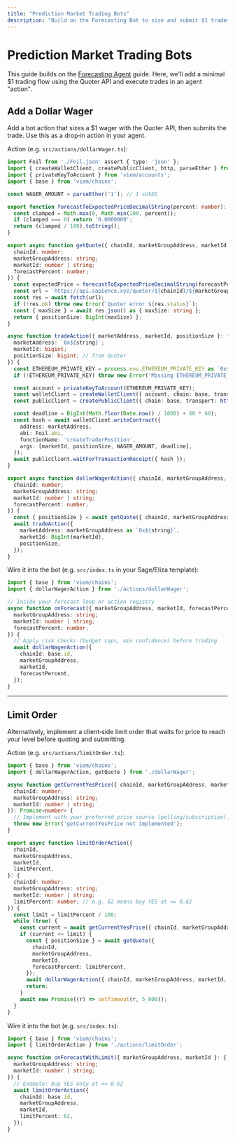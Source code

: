 ```yaml
---
title: "Prediction Market Trading Bots"
description: "Build on the Forecasting Bot to size and submit $1 trades via the Quoter API."
---
```



<BuilderGuideAlert />

# Prediction Market Trading Bots

This guide builds on the [Forecasting Agent](/builder-guide/guides/forecasting-agent) guide. Here, we'll add a minimal $1 trading flow using the Quoter API and execute trades in an agent "action".


## Add a Dollar Wager

Add a bot action that sizes a $1 wager with the Quoter API, then submits the trade. Use this as a drop‑in action in your agent.

Action (e.g. `src/actions/dollarWager.ts`):

```ts
import Foil from './Foil.json' assert { type: 'json' };
import { createWalletClient, createPublicClient, http, parseEther } from 'viem';
import { privateKeyToAccount } from 'viem/accounts';
import { base } from 'viem/chains';

const WAGER_AMOUNT = parseEther('1'); // 1 sUSDS

export function forecastToExpectedPriceDecimalString(percent: number): string {
  const clamped = Math.max(0, Math.min(100, percent));
  if (clamped === 0) return '0.0000009';
  return (clamped / 100).toString();
}

export async function getQuote({ chainId, marketGroupAddress, marketId, forecastPercent }: {
  chainId: number;
  marketGroupAddress: string;
  marketId: number | string;
  forecastPercent: number;
}) {
  const expectedPrice = forecastToExpectedPriceDecimalString(forecastPercent);
  const url = `https://api.sapience.xyz/quoter/${chainId}/${marketGroupAddress}/${marketId}?collateralAvailable=${WAGER_AMOUNT.toString()}&expectedPrice=${expectedPrice}`;
  const res = await fetch(url);
  if (!res.ok) throw new Error(`Quoter error ${res.status}`);
  const { maxSize } = await res.json() as { maxSize: string };
  return { positionSize: BigInt(maxSize) };
}

async function tradeAction({ marketAddress, marketId, positionSize }: {
  marketAddress: `0x${string}`;
  marketId: bigint;
  positionSize: bigint; // from Quoter
}) {
  const ETHEREUM_PRIVATE_KEY = process.env.ETHEREUM_PRIVATE_KEY as `0x${string}` | undefined;
  if (!ETHEREUM_PRIVATE_KEY) throw new Error('Missing ETHEREUM_PRIVATE_KEY');

  const account = privateKeyToAccount(ETHEREUM_PRIVATE_KEY);
  const walletClient = createWalletClient({ account, chain: base, transport: http() });
  const publicClient = createPublicClient({ chain: base, transport: http() });

  const deadline = BigInt(Math.floor(Date.now() / 1000) + 60 * 60);
  const hash = await walletClient.writeContract({
    address: marketAddress,
    abi: Foil.abi,
    functionName: 'createTraderPosition',
    args: [marketId, positionSize, WAGER_AMOUNT, deadline],
  });
  await publicClient.waitForTransactionReceipt({ hash });
}

export async function dollarWagerAction({ chainId, marketGroupAddress, marketId, forecastPercent }: {
  chainId: number;
  marketGroupAddress: string;
  marketId: number | string;
  forecastPercent: number;
}) {
  const { positionSize } = await getQuote({ chainId, marketGroupAddress, marketId, forecastPercent });
  await tradeAction({
    marketAddress: marketGroupAddress as `0x${string}`,
    marketId: BigInt(marketId),
    positionSize,
  });
}
```

Wire it into the bot (e.g. `src/index.ts` in your Sage/Eliza template):

```ts
import { base } from 'viem/chains';
import { dollarWagerAction } from './actions/dollarWager';

// Inside your forecast loop or action registry
async function onForecast({ marketGroupAddress, marketId, forecastPercent }: {
  marketGroupAddress: string;
  marketId: number | string;
  forecastPercent: number;
}) {
  // Apply risk checks (budget caps, min confidence) before trading
  await dollarWagerAction({
    chainId: base.id,
    marketGroupAddress,
    marketId,
    forecastPercent,
  });
}
```

---

## Limit Order

Alternatively, implement a client‑side limit order that waits for price to reach your level before quoting and submitting.

Action (e.g. `src/actions/limitOrder.ts`):

```ts
import { base } from 'viem/chains';
import { dollarWagerAction, getQuote } from './dollarWager';

async function getCurrentYesPrice({ chainId, marketGroupAddress, marketId }: {
  chainId: number;
  marketGroupAddress: string;
  marketId: number | string;
}): Promise<number> {
  // Implement with your preferred price source (polling/subscription). Return 0..1
  throw new Error('getCurrentYesPrice not implemented');
}

export async function limitOrderAction({
  chainId,
  marketGroupAddress,
  marketId,
  limitPercent,
}: {
  chainId: number;
  marketGroupAddress: string;
  marketId: number | string;
  limitPercent: number; // e.g. 62 means buy YES at <= 0.62
}) {
  const limit = limitPercent / 100;
  while (true) {
    const current = await getCurrentYesPrice({ chainId, marketGroupAddress, marketId });
    if (current <= limit) {
      const { positionSize } = await getQuote({
        chainId,
        marketGroupAddress,
        marketId,
        forecastPercent: limitPercent,
      });
      await dollarWagerAction({ chainId, marketGroupAddress, marketId, forecastPercent: limitPercent });
      return;
    }
    await new Promise((r) => setTimeout(r, 5_000));
  }
}
```

Wire it into the bot (e.g. `src/index.ts`):

```ts
import { base } from 'viem/chains';
import { limitOrderAction } from './actions/limitOrder';

async function onForecastWithLimit({ marketGroupAddress, marketId }: {
  marketGroupAddress: string;
  marketId: number | string;
}) {
  // Example: buy YES only at <= 0.62
  await limitOrderAction({
    chainId: base.id,
    marketGroupAddress,
    marketId,
    limitPercent: 62,
  });
}
```